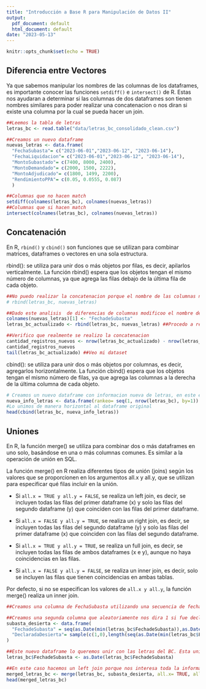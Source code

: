 ```yaml
---
title: "Introducción a Base R para Manipulación de Datos II"
output:
  pdf_document: default
  html_document: default
date: "2023-05-13"
---
```


```r
knitr::opts_chunk$set(echo = TRUE)
```

## Diferencia entre Vectores

Ya que sabemos manipular los nombres de las columnas de los dataframes, es importante conocer las funciones `setdiff()` e `intersect()` de R. Estas nos ayudaran a determinar si las columnas de dos dataframes son tienen nombres similares para poder realizar una concatenacion o nos diran si existe una columna por la cual se pueda hacer un join.

```r
##Leemos la tabla de letras
letras_bc <- read.table("data/letras_bc_consolidado_clean.csv")

##Creamos un nuevo dataframe
nuevas_letras <- data.frame( 
  "FechaSubasta"= c("2023-06-01","2023-06-12", "2023-06-14"), 
  "FechaLiquidacion"= c("2023-06-01","2023-06-12", "2023-06-14"), 
  "MontoSubastado"= c(7400, 8000, 2400), 
  "MontoDemandado"= c(2000, 1500, 2222), 
  "MontoAdjudicado"= c(1800, 1499, 2200), 
  "RendimientoPPA"= c(0.05, 0.0555, 0.087)
  )

##Columnas que no hacen match
setdiff(colnames(letras_bc), colnames(nuevas_letras))
##Columnas que si hacen match
intersect(colnames(letras_bc), colnames(nuevas_letras))
```

## Concatenación

En R, `rbind()` y `cbind()` son funciones que se utilizan para combinar matrices, dataframes o vectores en una sola estructura.

rbind(): se utiliza para unir dos o más objetos por filas, es decir, apilarlos verticalmente. La función rbind() espera que los objetos tengan el mismo número de columnas, ya que agrega las filas debajo de la última fila de cada objeto.

```r

##No puedo realizar la concatenacion porque el nombre de las columnas no es igual
# rbind(letras_bc, nuevas_letras)

##Dado este analisis  de diferencias de columnas modificoo el nombre de la columna para poder realizar la concatenacion
colnames(nuevas_letras)[1] <- "FechadeSubasta"
letras_bc_actualizado <- rbind(letras_bc, nuevas_letras) ##Procedo a realizar la concatenacion sin temas

##Verifico que realmente se realizo la concatenacion
cantidad_registros_nuevos <- nrow(letras_bc_actualizado) - nrow(letras_bc)
cantidad_registros_nuevos
tail(letras_bc_actualizado) ##Veo mi dataset

```

cbind(): se utiliza para unir dos o más objetos por columnas, es decir, agregarlos horizontalmente. La función cbind() espera que los objetos tengan el mismo número de filas, ya que agrega las columnas a la derecha de la última columna de cada objeto.

```r
# Creamos un nuevo dataframe con informacion nueva de letras, en este ejemplo un rankeo
nueva_info_letras <- data.frame(rankeo= seq(1, nrow(letras_bc), by=1)) #Se utiliza la funcion nrows para obtener el numero de filas 
#Lo unimos de manera horizontal al dataframe original
head(cbind(letras_bc, nueva_info_letras))

```

## Uniones

En R, la función merge() se utiliza para combinar dos o más dataframes en uno solo, basándose en una o más columnas comunes. Es similar a la operación de unión en SQL.

La función merge() en R realiza diferentes tipos de unión (joins) según los valores que se proporcionen en los argumentos all.x y all.y, que se utilizan para especificar qué filas incluir en la unión.

-   Si `all.x = TRUE y all.y = FALSE`, se realiza un left join, es decir, se incluyen todas las filas del primer dataframe (x) y solo las filas del segundo dataframe (y) que coinciden con las filas del primer dataframe.

-   Si `all.x = FALSE y all.y = TRUE`, se realiza un right join, es decir, se incluyen todas las filas del segundo dataframe (y) y solo las filas del primer dataframe (x) que coinciden con las filas del segundo dataframe.

-   Si `all.x = TRUE y all.y = TRUE`, se realiza un full join, es decir, se incluyen todas las filas de ambos dataframes (x e y), aunque no haya coincidencias en las filas.

-   Si `all.x = FALSE y all.y = FALSE`, se realiza un inner join, es decir, solo se incluyen las filas que tienen coincidencias en ambas tablas.

Por defecto, si no se especifican los valores de `all.x y all.y`, la función merge() realiza un inner join.

```r

##Creamos una columna de FechaSubasta utilizando una secuencia de fechas de la fecha minima de subasta de nuestro dataframe original hasta la fecha maxima por dia

##Creamos una segunda columna que aleatoriamente nos dira 1 si fue declarado desierto y 0 si no fue declarada desierta
subasta_desierta <- data.frame(
  "FechadeSubasta" = seq(as.Date(min(letras_bc$FechadeSubasta)),as.Date(max(letras_bc$FechadeSubasta)), by="day" ), 
  "DeclaradaDesierta"= sample(c(1,0),length(seq(as.Date(min(letras_bc$FechadeSubasta)),as.Date(max(letras_bc$FechadeSubasta)), by="day" )), TRUE)
)

##Este nuevo dataframe lo queremos unir con las letras del BC. Esta union lo hacemos por la FechadeSubasta
letras_bc$FechadeSubasta <- as.Date(letras_bc$FechadeSubasta)

##En este caso hacemos un left join porque nos interesa toda la informacion que esta en el dataframe x (letras_bc), pero no toda la informacion que esta en el dataframe y (subasta_desierta)
merged_letras_bc <- merge(letras_bc, subasta_desierta, all.x= TRUE, all.y=FALSE)
head(merged_letras_bc)

```
